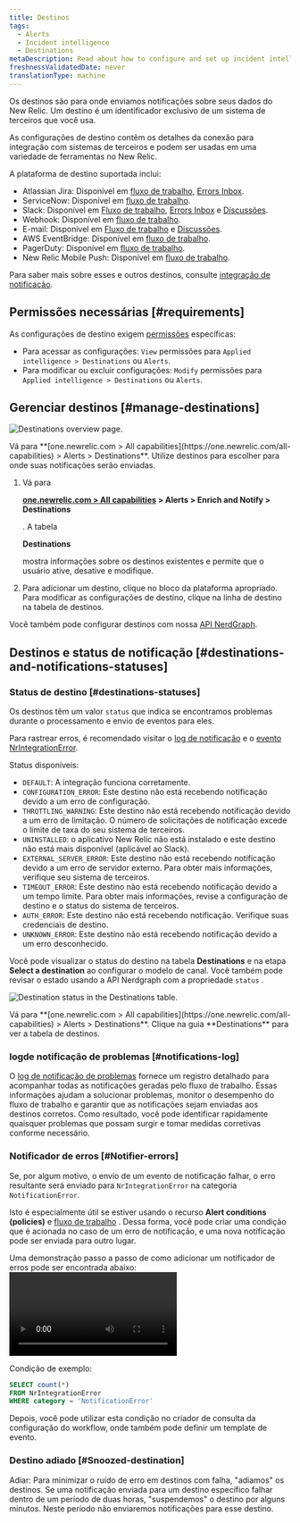 ```yaml
---
title: Destinos
tags:
  - Alerts
  - Incident intelligence
  - Destinations
metaDescription: Read about how to configure and set up incident intelligence destinations.
freshnessValidatedDate: never
translationType: machine
---
```





Os destinos são para onde enviamos notificações sobre seus dados do New Relic. Um destino é um identificador exclusivo de um sistema de terceiros que você usa.

As configurações de destino contêm os detalhes da conexão para integração com sistemas de terceiros e podem ser usadas em uma variedade de ferramentas no New Relic.

A plataforma de destino suportada inclui:

* Atlassian Jira: Disponível em [fluxo de trabalho](/docs/alerts-applied-intelligence/applied-intelligence/incident-workflows/incident-workflows/), [Errors Inbox](/docs/errors-inbox/).
* ServiceNow: Disponível em [fluxo de trabalho](/docs/alerts-applied-intelligence/applied-intelligence/incident-workflows/incident-workflows/).
* Slack: Disponível em [Fluxo de trabalho](/docs/alerts-applied-intelligence/applied-intelligence/incident-workflows/incident-workflows/), [Errors Inbox](/docs/errors-inbox/) e [Discussões](/docs/new-relic-solutions/new-relic-one/ui-data/collaborate/collaboration-slack-integration/).
* Webhook: Disponível em [fluxo de trabalho](/docs/alerts-applied-intelligence/applied-intelligence/incident-workflows/incident-workflows/).
* E-mail: Disponível em [Fluxo de trabalho](/docs/alerts-applied-intelligence/applied-intelligence/incident-workflows/incident-workflows/) e [Discussões](/docs/new-relic-solutions/new-relic-one/ui-data/collaborate/collaborate-with-teammates/).
* AWS EventBridge: Disponível em [fluxo de trabalho](/docs/alerts-applied-intelligence/applied-intelligence/incident-workflows/incident-workflows/).
* PagerDuty: Disponível em [fluxo de trabalho](/docs/alerts-applied-intelligence/applied-intelligence/incident-workflows/incident-workflows/).
* New Relic Mobile Push: Disponível em [fluxo de trabalho](/docs/alerts-applied-intelligence/applied-intelligence/incident-workflows/incident-workflows/).

Para saber mais sobre esses e outros destinos, consulte [integração de notificação](/docs/alerts-applied-intelligence/notifications/notification-integrations).

## Permissões necessárias [#requirements]

As configurações de destino exigem [permissões](/docs/accounts/accounts-billing/new-relic-one-user-management/user-permissions) específicas:

* Para acessar as configurações: `View` permissões para `Applied intelligence > Destinations` ou `Alerts`.
* Para modificar ou excluir configurações: `Modify` permissões para `Applied intelligence > Destinations` ou `Alerts`.

## Gerenciar destinos [#manage-destinations]

<img
  title="Destinations overview page"
  alt="Destinations overview page."
  src={accountsDestinationsOverview}
/>

<figcaption>
  Vá para <DNT>**[one.newrelic.com > All capabilities](https://one.newrelic.com/all-capabilities) > Alerts > Destinations**</DNT>. Utilize destinos para escolher para onde suas notificações serão enviadas.
</figcaption>

1. Vá para

   <DNT>**[one.newrelic.com > All capabilities](https://one.newrelic.com/all-capabilities) > Alerts > Enrich and Notify > Destinations**</DNT>

   . A tabela

   <DNT>**Destinations**</DNT>

   mostra informações sobre os destinos existentes e permite que o usuário ative, desative e modifique.

2. Para adicionar um destino, clique no bloco da plataforma apropriado. Para modificar as configurações de destino, clique na linha de destino na tabela de destinos.

Você também pode configurar destinos com nossa [API NerdGraph](/docs/apis/nerdgraph/examples/nerdgraph-api-notifications-destinations).

## Destinos e status de notificação [#destinations-and-notifications-statuses]

### Status de destino [#destinations-statuses]

Os destinos têm um valor `status` que indica se encontramos problemas durante o processamento e envio de eventos para eles.

Para rastrear erros, é recomendado visitar o [log de notificação](/docs/alerts-applied-intelligence/notifications/notification-integrations/#notifications-log) e o [evento NrIntegrationError](/docs/data-apis/ingest-apis/metric-api/troubleshoot-nrintegrationerror-events/#error-details).

Status disponíveis:

* `DEFAULT`: A integração funciona corretamente.
* `CONFIGURATION_ERROR`: Este destino não está recebendo notificação devido a um erro de configuração.
* `THROTTLING_WARNING`: Este destino não está recebendo notificação devido a um erro de limitação. O número de solicitações de notificação excede o limite de taxa do seu sistema de terceiros.
* `UNINSTALLED`: o aplicativo New Relic não está instalado e este destino não está mais disponível (aplicável ao Slack).
* `EXTERNAL_SERVER_ERROR`: Este destino não está recebendo notificação devido a um erro de servidor externo. Para obter mais informações, verifique seu sistema de terceiros.
* `TIMEOUT_ERROR`: Este destino não está recebendo notificação devido a um tempo limite. Para obter mais informações, revise a configuração de destino e o status do sistema de terceiros.
* `AUTH_ERROR`: Este destino não está recebendo notificação. Verifique suas credenciais de destino.
* `UNKNOWN_ERROR`: Este destino não está recebendo notificação devido a um erro desconhecido.

Você pode visualizar o status do destino na tabela <DNT>**Destinations**</DNT> e na etapa <DNT>**Select a destination**</DNT> ao configurar o modelo de canal. Você também pode revisar o estado usando a API Nerdgraph com a propriedade `status` .

<img
  title="Destination status in the Destinations table."
  alt="Destination status in the Destinations table."
  src={accountsDestinationsStatus}
/>

<figcaption>
  Vá para <DNT>**[one.newrelic.com > All capabilities](https://one.newrelic.com/all-capabilities) > Alerts > Destinations**</DNT>. Clique na guia <DNT>**Destinations**</DNT> para ver a tabela de destinos.
</figcaption>

### logde notificação de problemas [#notifications-log]

O [log de notificação de problemas](/docs/alerts-applied-intelligence/applied-intelligence/incident-workflows/incident-workflows/#issue-notification-log) fornece um registro detalhado para acompanhar todas as notificações geradas pelo fluxo de trabalho. Essas informações ajudam a solucionar problemas, monitor o desempenho do fluxo de trabalho e garantir que as notificações sejam enviadas aos destinos corretos. Como resultado, você pode identificar rapidamente quaisquer problemas que possam surgir e tomar medidas corretivas conforme necessário.

### Notificador de erros [#Notifier-errors]

Se, por algum motivo, o envio de um evento de notificação falhar, o erro resultante será enviado para `NrIntegrationError` na categoria `NotificationError`.

Isto é especialmente útil se estiver usando o recurso <DNT>**Alert conditions (policies)**</DNT> e [fluxo de trabalho](/docs/alerts-applied-intelligence/applied-intelligence/incident-workflows/incident-workflows/) . Dessa forma, você pode criar uma condição que é acionada no caso de um erro de notificação, e uma nova notificação pode ser enviada para outro lugar.

Uma demonstração passo a passo de como adicionar um notificador de erros pode ser encontrada abaixo:<Video type="wistia" id="b89ctyjolq"/>

Condição de exemplo:

```sql
SELECT count(*)
FROM NrIntegrationError
WHERE category = 'NotificationError'
```

Depois, você pode utilizar esta condição no criador de consulta da configuração do workflow, onde também pode definir um template de evento.

### Destino adiado [#Snoozed-destination]

Adiar: Para minimizar o ruído de erro em destinos com falha, "adiamos" os destinos. Se uma notificação enviada para um destino específico falhar dentro de um período de duas horas, "suspendemos" o destino por alguns minutos. Neste período não enviaremos notificações para esse destino.